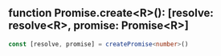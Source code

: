 ## function Promise.create\<R>(): [resolve: resolve\<R>, promise: Promise\<R>]
```typescript
const [resolve, promise] = createPromise<number>()
```
